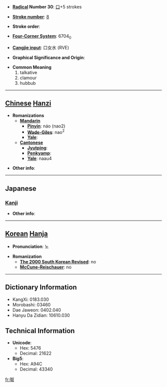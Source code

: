 * '''[[Wiktionary:Chinese radical index| Radical]] Number 30''': [[Wiktionary:Chinese radical index 口|口]]+5 strokes

* '''[[Wiktionary:Chinese total strokes index|Stroke number]]''': [[Wiktionary:Chinese total strokes index 8|8]]

* '''Stroke order''': 

* '''[[Wiktionary:Chinese four corner index|Four-Corner System]]''': 6704<sub>0</sub>

* '''[[Wiktionary:Chinese Cangjie index|Cangjie input]]''': 口女水 (RVE)

* '''Graphical Significance and Origin''': 

* '''Common Meaning'''
*#talkative
*# clamour
*# hubbub


----

== [[Chinese]] [[Hanzi]] ==

* '''Romanizations'''
** '''[[Mandarin]]'''
*** '''[[Pinyin]]''': náo (nao2)
*** '''[[Wade-Giles]]''': nao<sup>2</sup>
*** '''[[Yale]]''': 
** '''[[Cantonese]]'''
*** '''[[Jyutping]]''':
*** '''[[Penkyamp]]''': 
*** '''[[Yale]]''': naau4

* '''Other info''': 

----

==Japanese==
===[[Kanji]]===
{{kanji|on readings=[[ど]] (do), [[どう]] (dō)|kun readings=[[かまびすし]] (kamabisushi)}}

* '''Other info''':  

----

== [[Korean]] [[Hanja]] ==

* '''Pronunciation''': 노

* '''Romanization'''
** '''[[The 2000 South Korean Revised Romanization|The 2000 South Korean Revised]]''': no
** '''[[McCune-Reischauer]]''': no

----

== Dictionary Information ==

* KangXi: 0183.030
* Morobashi: 03460
* Dae Jaweon: 0402.040
* Hanyu Da Zidian: 10610.030

== Technical Information ==

* '''Unicode''':
** Hex: 5476
** Decimal: 21622
* '''Big5''':
** Hex: A94C
** Decimal: 43340

[[fr:呶]]